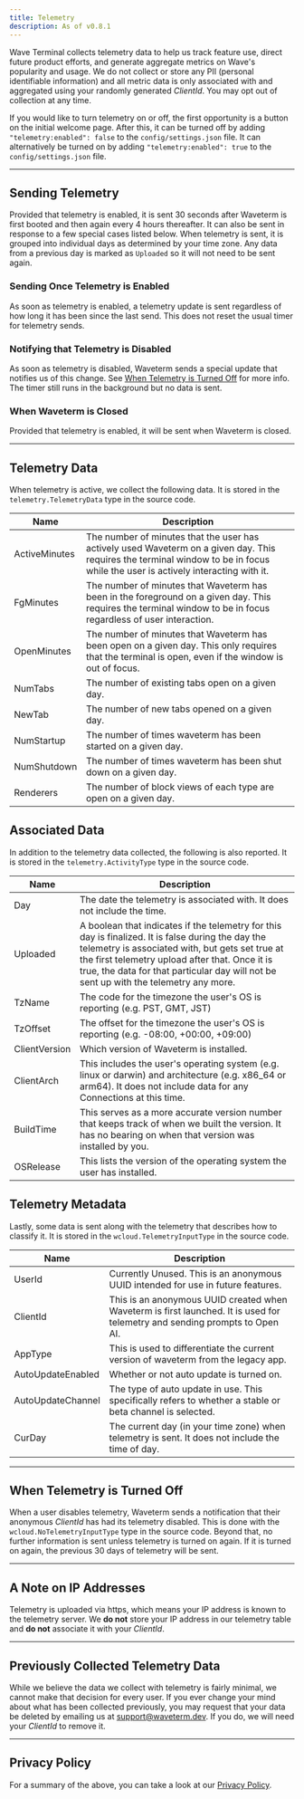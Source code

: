 ```yaml
---
title: Telemetry
description: As of v0.8.1
---
```


Wave Terminal collects telemetry data to help us track feature use, direct future product efforts, and generate aggregate metrics on Wave's popularity and usage.  We do not collect or store any PII (personal identifiable information) and all metric data is only associated with and aggregated using your randomly generated _ClientId_.  You may opt out of collection at any time.

If you would like to turn telemetry on or off, the first opportunity is a button on the initial welcome page. After this, it can be turned off by adding `"telemetry:enabled": false` to the `config/settings.json` file. It can alternatively be turned on by adding `"telemetry:enabled": true` to the `config/settings.json` file.

---

## Sending Telemetry
Provided that telemetry is enabled, it is sent 30 seconds after Waveterm is first booted and then again every 4 hours thereafter. It can also be sent in response to a few special cases listed below. When telemetry is sent, it is grouped into individual days as determined by your time zone. Any data from a previous day is marked as `Uploaded` so it will not need to be sent again.

### Sending Once Telemetry is Enabled
As soon as telemetry is enabled, a telemetry update is sent regardless of how long it has been since the last send. This does not reset the usual timer for telemetry sends.

### Notifying that Telemetry is Disabled
As soon as telemetry is disabled, Waveterm sends a special update that notifies us of this change. See [When Telemetry is Turned Off](#when-telemetry-is-turned-off) for more info. The timer still runs in the background but no data is sent.


### When Waveterm is Closed
Provided that telemetry is enabled, it will be sent when Waveterm is closed.

---

## Telemetry Data

When telemetry is active, we collect the following data. It is stored in the `telemetry.TelemetryData` type in the source code.

| Name | Description |
|------|-------------|
| ActiveMinutes | The number of minutes that the user has actively used Waveterm on a given day. This requires the terminal window to be in focus while the user is actively interacting with it. |
| FgMinutes | The number of minutes that Waveterm has been in the foreground on a given day. This requires the terminal window to be in focus regardless of user interaction.|
| OpenMinutes |The number of minutes that Waveterm has been open on a given day. This only requires that the terminal is open, even if the window is out of focus.|
| NumTabs | The number of existing tabs open on a given day. |
| NewTab | The number of new tabs opened on a given day. |
| NumStartup | The number of times waveterm has been started on a given day. |
| NumShutdown | The number of times waveterm has been shut down on a given day. |
| Renderers | The number of block views of each type are open on a given day. |

## Associated Data
In addition to the telemetry data collected, the following is also reported. It is stored in the `telemetry.ActivityType` type in the source code.

| Name | Description |
|------|-------------|
| Day | The date the telemetry is associated with. It does not include the time. |
| Uploaded | A boolean that indicates if the telemetry for this day is finalized. It is false during the day the telemetry is associated with, but gets set true at the first telemetry upload after that. Once it is true, the data for that particular day will not be sent up with the telemetry any more. |
| TzName | The code for the timezone the user's OS is reporting (e.g. PST, GMT, JST) |
| TzOffset | The offset for the timezone the user's OS is reporting (e.g. -08:00, +00:00, +09:00) |
| ClientVersion | Which version of Waveterm is installed. |
| ClientArch | This includes the user's operating system (e.g. linux or darwin) and architecture (e.g. x86_64 or arm64). It does not include data for any Connections at this time. |
| BuildTime | This serves as a more accurate version number that keeps track of when we built the version. It has no bearing on when that version was installed by you.|
| OSRelease | This lists the version of the operating system the user has installed. |

## Telemetry Metadata
Lastly, some data is sent along with the telemetry that describes how to classify it. It is stored in the `wcloud.TelemetryInputType` in the source code.

| Name | Description |
|------|-------------|
| UserId | Currently Unused. This is an anonymous UUID intended for use in future features. |
| ClientId | This is an anonymous UUID created when Waveterm is first launched. It is used for telemetry and sending prompts to Open AI.
| AppType | This is used to differentiate the current version of waveterm from the legacy app. |
| AutoUpdateEnabled | Whether or not auto update is turned on. |
| AutoUpdateChannel | The type of auto update in use. This specifically refers to whether a stable or beta channel is selected. |
| CurDay | The current day (in your time zone) when telemetry is sent. It does not include the time of day.

---

## When Telemetry is Turned Off

When a user disables telemetry, Waveterm sends a notification that their anonymous _ClientId_ has had its telemetry disabled. This is done with the `wcloud.NoTelemetryInputType` type in the source code. Beyond that, no further information is sent unless telemetry is turned on again. If it is turned on again, the previous 30 days of telemetry will be sent.

---

## A Note on IP Addresses
Telemetry is uploaded via https, which means your IP address is known to the telemetry server.  We **do not** store your IP address in our telemetry table and **do not** associate it with your _ClientId_.

---

## Previously Collected Telemetry Data
While we believe the data we collect with telemetry is fairly minimal, we cannot make that decision for every user. If you ever change your mind about what has been collected previously, you may request that your data be deleted by emailing us at [support@waveterm.dev](mailto:support@waveterm.dev). If you do, we will need your _ClientId_ to remove it.

---

## Privacy Policy
For a summary of the above, you can take a look at our [Privacy Policy](https://www.waveterm.dev/privacy).